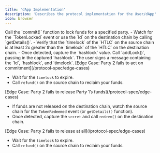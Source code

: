 ```yaml
---
title: 'dApp Implementation'
description: 'Describes the protocol implementation for the User/dApp'
icon: browser
---
```


<Steps>
  <Step title="Create a commitment">
    Call the `commit()` function to lock funds for a specified party.
  </Step>
  <Step title="Monitor the destination chain">
    - Watch for the `TokenLocked` event or use the `Id` on the destination chain by calling `getDetails()`.
    - Verify that the `timelock` of the `HTLC` on the source chain is at least 2x greater than the `timelock` of the `HTLC` on the destination chain.
    - Once detected, capture the `hashlock` value.
  </Step>
  <Step title="Add lock to your PreHTLC on the source chain">
    Call `addLock()`, passing in the captured `hashlock`.
  </Step>
  <Step title="(signature flow) Sign a message instead of adding a lock" stepNumber="3*">
    The user signs a message containing the `Id`, `hashlock`, and `timelock`.
  </Step>
</Steps>

<Warning>
[Edge Case: Party 2 fails to act on commitment](/protocol-spec/edge-cases)

- Wait for the `timelock` to expire.
- Call `refund()` on the source chain to reclaim your funds.
</Warning>

<Warning>
[Edge Case: Party 2 fails to release Party 1’s funds](/protocol-spec/edge-cases)

- If funds are not released on the destination chain, watch the source chain for the `TokenRedeemed` event (or `getDetails()` function).
- Once detected, capture the `secret` and call `redeem()` on the destination chain.
</Warning>

<Warning>
[Edge Case: Party 2 fails to release at all](/protocol-spec/edge-cases)

- Wait for the `timelock` to expire.
- Call `refund()` on the source chain to reclaim your funds.
</Warning>